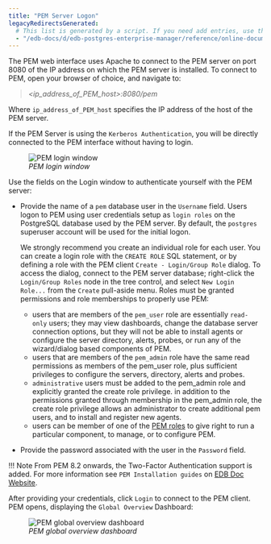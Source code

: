 ```yaml
---
title: "PEM Server Logon"
legacyRedirectsGenerated:
  # This list is generated by a script. If you need add entries, use the `legacyRedirects` key.
  - "/edb-docs/d/edb-postgres-enterprise-manager/reference/online-documentation/8.0/pem_server_logon.html"
---
```


<div id="pem_server_logon" class="registered_link"></div>

The PEM web interface uses Apache to connect to the PEM server on port 8080 of the IP address on which the PEM server is installed. To connect to PEM, open your browser of choice, and navigate to:

> *&lt;ip_address_of_PEM_host>:8080/pem*

Where `ip_address_of_PEM_host` specifies the IP address of the host of the PEM server.

If the PEM Server is using the `Kerberos Authentication`, you will be directly connected to the PEM interface without having to login.

<figure><img src="../images/pem_logon.png" class="align-center" alt="PEM login window" /><figcaption aria-hidden="true"><em>PEM login window</em></figcaption></figure>

Use the fields on the Login window to authenticate yourself with the PEM server:

-   Provide the name of a `pem` database user in the `Username` field. Users logon to PEM using user credentials setup as `login roles` on the PostgreSQL database used by the PEM server. By default, the `postgres` superuser account will be used for the initial logon.

    We strongly recommend you create an individual role for each user. You can create a login role with the `CREATE ROLE` SQL statement, or by defining a role with the PEM client `Create - Login/Group Role` dialog. To access the dialog, connect to the PEM server database; right-click the `Login/Group Roles` node in the tree control, and select `New Login Role...` from the `Create` pull-aside menu. Roles must be granted permissions and role memberships to properly use PEM:

    -   users that are members of the `pem_user` role are essentially `read-only` users; they may view dashboards, change the database server connection options, but they will not be able to install agents or configure the server directory, alerts, probes, or run any of the wizard/dialog based components of PEM.
    -   users that are members of the `pem_admin` role have the same read permissions as members of the pem_user role, plus sufficient privileges to configure the servers, directory, alerts and probes.
    -   `administrative` users must be added to the pem_admin role and explicitly granted the create role privilege. in addition to the permissions granted through membership in the pem_admin role, the create role privilege allows an administrator to create additional pem users, and to install and register new agents.
    -   users can be member of one of the [PEM roles](04_pem_roles/#pem_roles) to give right to run a particular component, to manage, or to configure PEM.

-   Provide the password associated with the user in the `Password` field.

!!! Note
    From PEM 8.2 onwards, the Two-Factor Authentication support is added. For more information see `PEM Installation guides` on [EDB Doc Website](https://www.enterprisedb.com/docs/pem/latest/).

After providing your credentials, click `Login` to connect to the PEM client. PEM opens, displaying the `Global Overview` Dashboard:

<figure><img src="../images/global_overview.png" class="align-center" alt="PEM global overview dashboard" /><figcaption aria-hidden="true"><em>PEM global overview dashboard</em></figcaption></figure>
